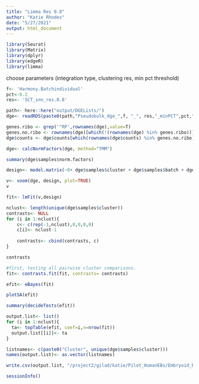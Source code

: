 ```yaml
---
title: "Limma Res 0.8"
author: "Katie Rhodes"
date: "5/27/2021"
output: html_document
---
```

```r
library(Seurat)
library(Matrix)
library(dplyr)
library(edgeR)
library(limma)
```

choose parameters (integration type, clustering res, min pct threshold)
```r
f<- 'Harmony.Batchindividual'
pct<-0.2
res<- 'SCT_snn_res.0.8'
```

```r
path<- here::here("output/DGELists/")
dge<- readRDS(paste0(path,"Pseudobulk_dge_",f, "_", res,"_minPCT",pct,".rds"))
```

```r
genes.ribo <- grep('^RP',rownames(dge),value=T)
genes.no.ribo <- rownames(dge)[which(!(rownames(dge) %in% genes.ribo))]
dge$counts <- dge$counts[which(rownames(dge$counts) %in% genes.no.ribo),] #remove ribosomal genes
```

```r
dge<- calcNormFactors(dge, method="TMM")

summary(dge$samples$norm.factors)
```

```r
design<- model.matrix(~0+ dge$samples$cluster + dge$samples$batch + dge$samples$ind)
```


```r
v<- voom(dge, design, plot=TRUE)
v
```


```r
fit<- lmFit(v,design)
```

```r
nclust<- length(unique(dge$samples$cluster))
contrasts<- NULL
for (i in 1:nclust){
    c<- c(rep(-1,nclust),0,0,0,0)
    c[i]<- nclust-1
    
    contrasts<- cbind(contrasts, c)
}
```

```r
contrasts
```

```r
#first, testing all pairwise cluster comparisons. 
fit<- contrasts.fit(fit, contrasts= contrasts)
```

```r
efit<- eBayes(fit)
```

```r
plotSA(efit)
```

```r
summary(decideTests(efit))
```

```r
output.list<- list()
for (i in 1:nclust){
  ta<- topTable(efit, coef=i,n=nrow(fit))
  output.list[[i]]<- ta
}

listnames<- c(paste0("Cluster", unique(dge$samples$cluster)))
names(output.list)<- as.vector(listnames)

write.csv(output.list, "/project2/gilad/katie/Pilot_HumanEBs/Embryoid_Body_Pilot_Workflowr/output/Pseudobulk_Limma_res0.8_OnevAllTopTables.csv")
```

```r
sessionInfo()
```

